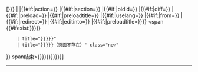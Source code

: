 <span class="plainlinks">[{{fullurl:{{{title|{{{1|{{FULLPAGENAME}}}}}}}}
|{{{2|}}}
|{{#if:{{{action|}}}|action={{{action}}}}}
|{{#if:{{{section|}}}|section={{{section}}}}}
|{{#if:{{{oldid|}}}|oldid={{{oldid}}}}}
|{{#if:{{{diff|}}}|diff={{{diff}}}}}
|{{#if:{{{preload|}}}|preload={{{preload}}}}}
|{{#if:{{{preloadtitle|}}}|preloadtitle={{{preloadtitle}}}}}
|{{#if:{{{uselang|}}}|uselang={{{uselang}}}}}
|{{#if:{{{from|}}}|from={{{from}}}}}
|{{#if:{{{redirect|}}}|redirect={{{redirect}}}}}
|{{#if:{{{editinto|}}}|editinto={{{editinto}}}}}
|{{#if:{{{preloadtitle|}}}|preloadtitle={{{preloadtitle}}}}}}} <span {{#ifexist:{{{title|{{{1|{{FULLPAGENAME}}}}}}}}
     | title="{{{title|{{{1|{{FULLPAGENAME}}}}}}}}" 
     | title="{{{title|{{{1|{{FULLPAGENAME}}}}}}}}（页面不存在）" class="new" 
}} span结束>{{{text|{{{3|{{{title|{{{1|{{FULLPAGENAME}}}}}}}}}}}}}}</span>]</span><noinclude>
----
{{Fullurl/草稿|Special:AbuseLog|2=wpSearchUser={{urlencode:27.105.181.185}}&wpSearchTitle={{urlencode:Wikipedia:可供查证}}|3=过滤器日志}}

{{Fullurl|Special:AbuseLog|2=wpSearchUser={{urlencode:27.105.181.185}}&wpSearchTitle={{urlencode:Wikipedia:可供查证}}|3=过滤器日志}}